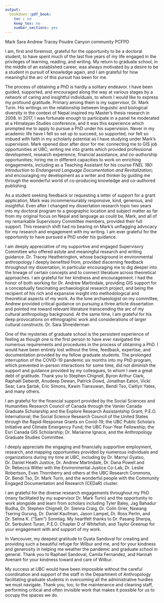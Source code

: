 ```yaml
---
output:
  bookdown::pdf_book:
    toc : no
    keep_tex: no
    number_sections: yes
---
```


<!-- This section is optional -->

Mark
Sara
Andrew
Tracey
Poudre Canyon community
PCFPD

I am, first and foremost, grateful for the opportunity to be a doctoral student, to have spent much of the last five years of my life engaged in the privileges of learning, reading, and writing. My return to graduate school, in the middle of an established career, was always motivated by a desire to be a student in pursuit of knowledge again, and I am grateful for how meaningful the arc of this pursuit has been for me.

The process of obtaining a PhD is hardly a solitary endeavor. I have been guided, supported, and encouraged along the way at various stages by a network of caring and insightful individuals, to whom I would like to express my profound gratitude. Primary among them is my supervisor, Dr. Mark Turin. His writings on the relationship between linguistic and biological diversity in the context of Nepal inspired my Master's thesis research in 2008. In 2017, I was fortunate enough to participate in a panel he moderated at a Himalayan Studies conference, and it was this experience which prompted me to apply to pursue a PhD under his supervision. Never in my academic life have I felt so set up to succeed, so supported, nor felt so imbued with faith in my scholarly potential as I have studying under Mark's supervision. Mark opened door after door for me: connecting me to GIS job opportunities at UBC; writing me into grants which provided professional development, research experience, financial assistance, and co-authorship opportunities; hiring me in different capacities to work on enriching engagements, including as a Teaching Assistant for his course *FNEL 180: Introduction to Endangered Language Documentation and Revitalization*; and encouraging my development as a writer and thinker by guiding me through the wonderful world of co-producing knowledge and co-authored publishing.

As a student seeking feedback or requesting a letter of support for a grant application, Mark was incommensurably responsive, kind, generous, and insightful. Even after I changed my dissertation research topic two years into my doctoral program to a geographic location and subject matter as far from my original focus on Nepal and language as could be, Mark, and all of my remarkable Supervisory Committee members, provided their full support. This research shift had no bearing on Mark's unflagging advocacy for my research and engagement with my writing. I am ever grateful for the opportunity to have pursued a PhD under his guidance.

I am deeply appreciative of my supportive and engaged Supervisory Committee who offered astute and meaningful research and writing guidance. Dr. Tracey Heatherington, whose background in environmental anthropology I deeply benefited from, provided discerning feedback throughout my dissertation, in particular encouraging me to dig deeper into the lineage of certain concepts and to connect literature across theoretical approaches. I am grateful for her kindness and encouragement. I had the honor of both working for Dr. Andrew Martindale, providing GIS support for a conceptually fascinating archaeological research project, and being the recipient of his rich and expansive insight into methodological and theoretical aspects of my work. As the lone archaeologist on my committee, Andrew provided critical guidance on pursuing a three article dissertation and pointed me toward relevant literature transcending the arc of my cultural anthropology background. At the same time, I am grateful for his deep provocations on ethnographic work and considerations of larger cultural constructs. Dr. Sara Shneiderman 

One of the mysteries of graduate school is the persistent experience of feeling as though one is the first person to have ever navigated the numerous requirements and procedures in the process of obtaining a PhD. I would have been entirely lost without the time, feedback, expertise, and documentation provided by my fellow graduate students. The prolonged interruption of the COVID-19 pandemic six months into my PhD program, which prevented in-person interactions for some time, did not diminish the support and guidance provided by my colleagues, to whom I owe a great debt of gratitude. Thank you to Stephen Chignell, Byron Arthur Clark, Raphaël Deberdt, Anudeep Dewan, Patrick Dowd, Jonathan Eaton, Vicki Sear, Lara Şarlak, Eric Simons, Kawin Tiansuwan, Bendi Tso, Caitlyn Yates, and many others.

I am grateful for the financial support provided by the Social Sciences and Humanities Research Council of Canada through the Vanier Canada Graduate Scholarship and the Explore Research Assistantship Grant; P.E.O. International; the Social Science Research Council of the United States through the Rapid-Response Grants on Covid-19; the UBC Public Scholars Initiative and Climate Emergency Fund; the UBC Four-Year Fellowship; the Esri Canada GIS Scholarship; Dr. Marianne Ignace, and the Anthropology Graduate Studies Committee.

I deeply appreciate the engaging and financially supportive employment, research, and mapping opportunities provided by numerous individuals and organizations during my time at UBC, including by Dr. Marnyi Gyatso, Dr. Daniel Heath Justice, Dr. Andrew Martindale, Dr. Dana Powell and Dr. Rebecca Witter with the Environmental Justice Co-Lab, Dr. Leslie Robertson, Evan Thornberry and others at the UBC Research Commons, Dr. Bendi Tso, Dr. Mark Turin, and the wonderful people with the Community Engaged Documentation and Research (CEDaR) cluster.

I am grateful for the diverse research engagements throughout my PhD (many facilitated by my supervisor Dr. Mark Turin) and the opportunity to work alongside and learn from scholars including Tyler Baley, Jag Bahadur Budha, Dr. Stephen Chignell, Dr. Sienna Craig, Dr. Colin Grier, Nawang Tsering Gurung, Dr. Daniel Kaufman, Jason Lampel, Dr. Ross Perlin, and Dr. Selma K. (“Sam”) Sonntag. My heartfelt thanks to Dr. Pasang Sherpa, Dr. Serbulent Turan, P.E.O. Chapter D of Whitefish, and Taylor Greenup for your engagement with and support of my work.

In Vancouver, my deepest gratitude to Gyata Sandoval for creating and providing such a beautiful refuge for Wilbur and me, and for your kindness and generosity in helping me weather the pandemic and graduate school in general. Thank you to Raphael Sandoval, Camila Fernandez, and Hannah Avenant for your kindness toward and care of Wilbur. 

My success at UBC would have been impossible without the careful coordination and support of the staff in the Department of Anthropology facilitating graduate students in overcoming all the administrative hurdles we must navigate. Thank you, too, to the maintenance and cleaning staff, performing critical and often invisible work that makes it possible for us to occupy the spaces we do.
